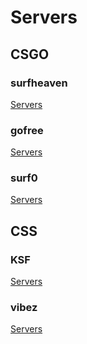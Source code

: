 # Servers

## CSGO

### surfheaven

[Servers](https://surfheaven.eu/servers/)

### gofree

[Servers](https://forum.elite-hunterz.com/pages/GameServers/)

### surf0

[Servers](https://surf0.net/)

## CSS

### KSF

[Servers](http://surf.ksfclan.com/connect/)

### vibez

[Servers](https://vibez.960.eu/)
